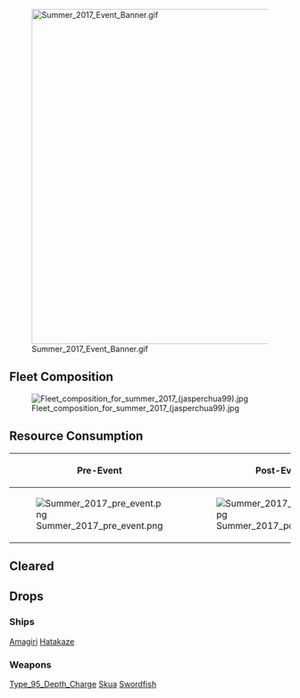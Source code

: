 [[File:Summer_2017_Event_Banner.gif|center|600px]]
==Fleet Composition==
[[File:Fleet_composition_for_summer_2017_(jasperchua99).jpg]]

==Resource Consumption==
{| border="0" cellpadding="1" cellspacing="1" class="article-table" style="width: 500px;"
|-
! scope="col"|Pre-Event
! scope="col"|Post-Event
|-
|[[File:Summer_2017_pre_event.png]]
|[[File:Summer_2017_post_event.jpg]]
|}
==Cleared==
{{MedalReport-7
|e1 = Easy
|e2 = Easy
|e3 = Easy
|e4 = None
|e5 = None
|e6 = None
|e7 = None
}}

==Drops==
===Ships===
[[file:DD_Amagiri_479_Card.jpg|Amagiri]]
[[file:DD_Hatakaze_475_Card.jpg|Hatakaze]]
===Weapons===
[[file:Type_95_Depth_Charge_226_Card.png|Type_95_Depth_Charge]]
[[file:Skua_248_Card.png|Skua]]
[[file:Swordfish_242_Card.png|Swordfish]]